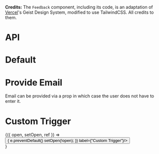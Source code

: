 
<Meta title="Feedback" component={Feedback} />

**Credits:**
The `Feedback` component, including its code, is an adaptation of [Vercel](https://vercel.com/)'s Geist Design System, modified to use TailwindCSS. All credits to them.

# API

<Props of={Feedback} />

# Default

<Preview>
  <Story name="Default">
    <div className="flex h-full items-end justify-center w-full my-10" style={{ height: '300px' }} >
      <Feedback url="https://httpbin.org/post"/>
    </div>
  </Story>
</Preview>

# Provide Email

Email can be provided via a prop in which case the user does not have to enter it.

<Preview>
    <Story name="Provide Email">
        <div className="flex h-full items-end justify-center w-full my-10" style={{ height: '300px' }}>
            <Feedback url="https://httpbin.org/post" email={"test@email.com"} />
        </div>
    </Story>
</Preview>

# Custom Trigger

<Preview>
    <Story name="Custom Trigger">
        <div className="flex h-full items-end justify-center w-full my-10" style={{ height: '300px' }} >
            <Feedback url="https://httpbin.org/post" side="top">
                {({ open, setOpen, ref }) => <div style={{ width: '300px' }}>
                <Button className="absolute" size="normal" ref={ref} onClick={(e) => {
                    e.preventDefault()
                    setOpen(!open);
                }} label={"Custom Trigger"}/>
                </div>}
            </Feedback>
        </div>
    </Story>
</Preview>
